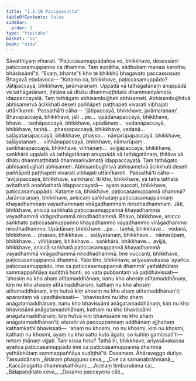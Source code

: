 ```yaml
---
title: "1.2.10 Paccayasutta"
tableOfContents: false
sidebar:
  order: 2
type: "tipitaka"
basket: "su"
book: "nida"
---
```



<DynamicBreadcrumb />

<Division number="20" book="nida">

<Paragraph number="119" book="nida">
Sāvatthiyaṃ viharati. “Paṭiccasamuppādañca vo, bhikkhave, desessāmi paṭiccasamuppanne ca dhamme. Taṃ suṇātha, sādhukaṃ manasi karotha, bhāsissāmī”ti. “Evaṃ, bhante”ti kho te bhikkhū bhagavato paccassosuṃ. Bhagavā etadavoca—
</Paragraph>

<Paragraph number="120" book="nida">
“Katamo ca, bhikkhave, paṭiccasamuppādo? Jātipaccayā, bhikkhave, jarāmaraṇaṃ. Uppādā vā tathāgatānaṃ anuppādā vā tathāgatānaṃ, ṭhitāva sā dhātu dhammaṭṭhitatā dhammaniyāmatā idappaccayatā. Taṃ tathāgato abhisambujjhati abhisameti. Abhisambujjhitvā abhisametvā ācikkhati deseti paññāpeti paṭṭhapeti vivarati vibhajati uttānīkaroti. ‘Passathā’ti cāha—  ‘jātipaccayā, bhikkhave, jarāmaraṇaṃ’.
</Paragraph>

<Paragraph number="121" book="nida">
Bhavapaccayā, bhikkhave, jāti …pe…  upādānapaccayā, bhikkhave, bhavo…  taṇhāpaccayā, bhikkhave, upādānaṃ…  vedanāpaccayā, bhikkhave, taṇhā…  phassapaccayā, bhikkhave, vedanā…  saḷāyatanapaccayā, bhikkhave, phasso…  nāmarūpapaccayā, bhikkhave, saḷāyatanaṃ…  viññāṇapaccayā, bhikkhave, nāmarūpaṃ…  saṅkhārapaccayā, bhikkhave, viññāṇaṃ…  avijjāpaccayā, bhikkhave, saṅkhārā uppādā vā tathāgatānaṃ anuppādā vā tathāgatānaṃ, ṭhitāva sā dhātu dhammaṭṭhitatā dhammaniyāmatā idappaccayatā. Taṃ tathāgato abhisambujjhati abhisameti. Abhisambujjhitvā abhisametvā ācikkhati deseti paññāpeti paṭṭhapeti vivarati vibhajati uttānīkaroti. ‘Passathā’ti cāha—  ‘avijjāpaccayā, bhikkhave, saṅkhārā’. Iti kho, bhikkhave, yā tatra tathatā avitathatā anaññathatā idappaccayatā—  ayaṃ vuccati, bhikkhave, paṭiccasamuppādo.
</Paragraph>

<Paragraph number="122" book="nida">
Katame ca, bhikkhave, paṭiccasamuppannā dhammā? Jarāmaraṇaṃ, bhikkhave, aniccaṃ saṅkhataṃ paṭiccasamuppannaṃ khayadhammaṃ vayadhammaṃ virāgadhammaṃ nirodhadhammaṃ. Jāti, bhikkhave, aniccā saṅkhatā paṭiccasamuppannā khayadhammā vayadhammā virāgadhammā nirodhadhammā. Bhavo, bhikkhave, anicco saṅkhato paṭiccasamuppanno khayadhammo vayadhammo virāgadhammo nirodhadhammo. Upādānaṃ bhikkhave …pe…  taṇhā, bhikkhave…  vedanā, bhikkhave…  phasso, bhikkhave…  saḷāyatanaṃ, bhikkhave…  nāmarūpaṃ, bhikkhave…  viññāṇaṃ, bhikkhave…  saṅkhārā, bhikkhave…  avijjā, bhikkhave, aniccā saṅkhatā paṭiccasamuppannā khayadhammā vayadhammā virāgadhammā nirodhadhammā. Ime vuccanti, bhikkhave, paṭiccasamuppannā dhammā.
</Paragraph>

<Paragraph number="123" book="nida">
Yato kho, bhikkhave, ariyasāvakassa ‘ayañca paṭiccasamuppādo, ime ca paṭiccasamuppannā dhammā’ yathābhūtaṃ sammappaññāya sudiṭṭhā honti, so vata pubbantaṃ vā paṭidhāvissati—  ‘ahosiṃ nu kho ahaṃ atītamaddhānaṃ, nanu kho ahosiṃ atītamaddhānaṃ, kiṃ nu kho ahosiṃ atītamaddhānaṃ, kathaṃ nu kho ahosiṃ atītamaddhānaṃ, kiṃ hutvā kiṃ ahosiṃ nu kho ahaṃ atītamaddhānan’ti; aparantaṃ vā upadhāvissati—  ‘bhavissāmi nu kho ahaṃ anāgatamaddhānaṃ, nanu kho bhavissāmi anāgatamaddhānaṃ, kiṃ nu kho bhavissāmi anāgatamaddhānaṃ, kathaṃ nu kho bhavissāmi anāgatamaddhānaṃ, kiṃ hutvā kiṃ bhavissāmi nu kho ahaṃ anāgatamaddhānan’ti; etarahi vā paccuppannaṃ addhānaṃ ajjhattaṃ kathaṃkathī bhavissati—  ‘ahaṃ nu khosmi, no nu khosmi, kiṃ nu khosmi, kathaṃ nu khosmi, ayaṃ nu kho satto kuto āgato, so kuhiṃ gamissatī’ti—  netaṃ ṭhānaṃ vijjati. Taṃ kissa hetu? Tathā hi, bhikkhave, ariyasāvakassa ayañca paṭiccasamuppādo ime ca paṭiccasamuppannā dhammā yathābhūtaṃ sammappaññāya sudiṭṭhā”ti.

</Paragraph>
</Division>

<Paragraph number="124" type="center" book="nida">
Dasamaṃ.



</Paragraph>

<Paragraph number="125" type="center" book="nida">
Āhāravaggo dutiyo.



</Paragraph>

<Paragraph number="126" type="center" book="nida">
Tassuddānaṃ


</Paragraph>

<Paragraph number="127" type="verses" book="nida">
_Āhāraṃ phagguno ceva,_  
_Dve ca samaṇabrāhmaṇā;_  
_Kaccānagotta dhammakathikaṃ,_  
_Acelaṃ timbarukena ca;_  
_Bālapaṇḍitato ceva,_  
_Dasamo paccayena cāti._
</Paragraph>
